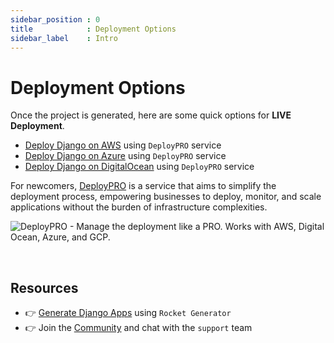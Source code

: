 ```yaml
---
sidebar_position : 0
title            : Deployment Options 
sidebar_label    : Intro
---
```


# Deployment Options

Once the project is generated, here are some quick options for **LIVE Deployment**.

- [Deploy Django on AWS](./django-aws) using `DeployPRO` service 
- [Deploy Django on Azure](./django-azure) using `DeployPRO` service 
- [Deploy Django on DigitalOcean](./django-digitalocean) using `DeployPRO` service 

For newcomers, [DeployPRO](https://deploypro.dev/) is a service that aims to simplify the deployment process, empowering businesses to deploy, monitor, and scale applications 
without the burden of infrastructure complexities.

![DeployPRO - Manage the deployment like a PRO. Works with AWS, Digital Ocean, Azure, and GCP.](https://user-images.githubusercontent.com/51854817/263670372-9a969620-d92d-400b-81ca-bd80f3985bc5.jpg)

<br />

## Resources

- 👉 [Generate Django Apps](https://app-generator.dev/) using `Rocket Generator`
- 👉 Join the [Community](https://discord.gg/fZC6hup) and chat with the `support` team 
